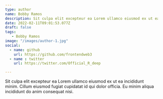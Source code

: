 ```yaml
---
type: author
name: Bobby Ramos
description: Sit culpa elit excepteur ea Lorem ullamco eiusmod ex ut ea incididunt minim. Cillum eiusmod fugiat cupidatat.
date: 2022-02-11T09:01:53.077Z
draft: false
tags: 
   - Bobby Ramos
image: "/images/author-1.jpg"
social:
  - name: github
    url: https://github.com/frontendweb3
  - name : twitter
    url: https://twitter.com/Official_R_deep

---
```

Sit culpa elit excepteur ea Lorem ullamco eiusmod ex ut ea incididunt minim. Cillum eiusmod fugiat cupidatat id qui dolor officia. Eu minim aliqua incididunt do anim consequat nisi.


